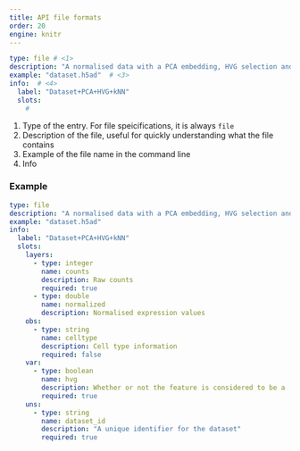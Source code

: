 ```yaml
---
title: API file formats
order: 20
engine: knitr
---
```



```yaml
type: file # <1>
description: "A normalised data with a PCA embedding, HVG selection and a kNN graph" # <2>
example: "dataset.h5ad"  # <3>
info:  # <4>
  label: "Dataset+PCA+HVG+kNN"
  slots:
    # 

```

1. Type of the entry. For file speicifications, it is always `file`
2. Description of the file, useful for quickly understanding what the file contains
3. Example of the file name in the command line
4. Info


### Example

```yaml
type: file
description: "A normalised data with a PCA embedding, HVG selection and a kNN graph"
example: "dataset.h5ad"
info:
  label: "Dataset+PCA+HVG+kNN"
  slots:
    layers: 
      - type: integer
        name: counts
        description: Raw counts
        required: true
      - type: double
        name: normalized
        description: Normalised expression values
    obs:
      - type: string
        name: celltype
        description: Cell type information
        required: false
    var:
      - type: boolean
        name: hvg
        description: Whether or not the feature is considered to be a 'highly variable gene'
        required: true
    uns:
      - type: string
        name: dataset_id
        description: "A unique identifier for the dataset"
        required: true
```